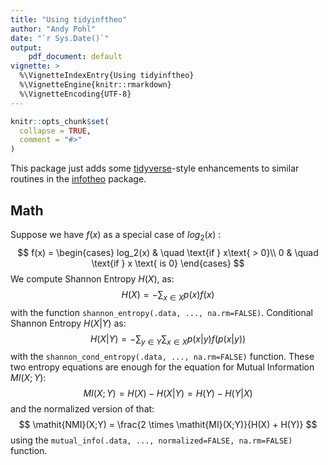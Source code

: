 ```yaml
---
title: "Using tidyinftheo"
author: "Andy Pohl"
date: "`r Sys.Date()`"
output: 
    pdf_document: default
vignette: >
  %\VignetteIndexEntry{Using tidyinftheo}
  %\VignetteEngine{knitr::rmarkdown}
  %\VignetteEncoding{UTF-8}
---
```


```r
knitr::opts_chunk$set(
  collapse = TRUE,
  comment = "#>"
)
```

This package just adds some [tidyverse](https://www.tidyverse.org/)-style enhancements to similar
routines in the [infotheo](https://cran.r-project.org/web/packages/infotheo/index.html
) package.  

## Math

Suppose we have $f(x)$ as a special case of $log_2(x)$ :
$$
f(x) = 
\begin{cases} 
   log_2(x)       & \quad \text{if } x\text{ > 0}\\
   0  & \quad \text{if } x \text{ is 0}
  \end{cases}
$$
We compute Shannon Entropy $H(X)$, as:
$$
H(X) = -\sum_{x\in{X}}p(x)f(x)
$$
with the function `shannon_entropy(.data, ..., na.rm=FALSE)`. Conditional Shannon Entropy $H(X|Y)$ as:
$$
H(X|Y) = -\sum_{y\in{Y}}\sum_{x\in{X}}p(x|y)f(p(x|y))
$$
with the `shannon_cond_entropy(.data, ..., na.rm=FALSE)` function.  These two entropy equations are enough for the equation for Mutual Information $\mathit{MI}(X;Y)$:
$$
\mathit{MI}(X;Y) = H(X) - H(X|Y) = H(Y) - H(Y|X)
$$
and the normalized version of that:
$$
\mathit{NMI}(X;Y) = \frac{2 \times \mathit{MI}(X;Y)}{H(X) + H(Y)}
$$
using the `mutual_info(.data, ..., normalized=FALSE, na.rm=FALSE)` function.



